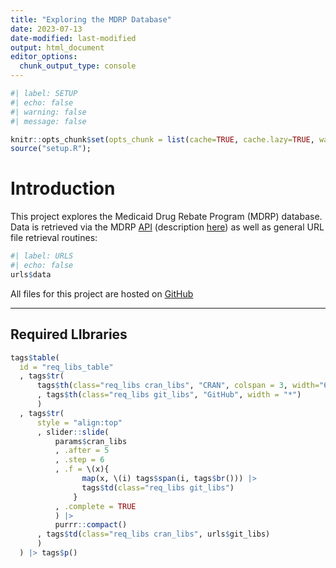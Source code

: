 ```yaml
---
title: "Exploring the MDRP Database"
date: 2023-07-13
date-modified: last-modified
output: html_document
editor_options: 
  chunk_output_type: console
---
```


```r
#| label: SETUP
#| echo: false
#| warning: false
#| message: false

knitr::opts_chunk$set(opts_chunk = list(cache=TRUE, cache.lazy=TRUE, warning=FALSE, message=FALSE))
source("setup.R");
```

```{=js}
<script type="text/javascript" async
  src="https://cdnjs.cloudflare.com/ajax/libs/mathjax/2.7.7/MathJax.js?config=TeX-MML-AM_CHTML">
</script>
```
# Introduction

This project explores the Medicaid Drug Rebate Program (MDRP) database.  Data is retrieved via the MDRP [API](https://data.medicaid.gov/dataset/0ad65fe5-3ad3-5d79-a3f9-7893ded7963a) (description [here](https://www.medicaid.gov/medicaid/prescription-drugs/medicaid-drug-rebate-program/medicaid-drug-rebate-program-data/index.html)) as well as general URL file retrieval routines:

```r
#| label: URLS
#| echo: false
urls$data
```

All files for this project are hosted on [GitHub](https://github.com/delriaan/port_MDRP_database)

<hr>

## Required LIbraries

```r
tags$table(
  id = "req_libs_table"
  , tags$tr(
      tags$th(class="req_libs cran_libs", "CRAN", colspan = 3, width="67%; ")
      , tags$th(class="req_libs git_libs", "GitHub", width = "*")
      )
  , tags$tr(
      style = "align:top"
      , slider::slide(
          params$cran_libs
          , .after = 5
          , .step = 6
          , .f = \(x){ 
                map(x, \(i) tags$span(i, tags$br())) |> 
                tags$td(class="req_libs git_libs")
              }
          , .complete = TRUE
          ) |> 
          purrr::compact()
      , tags$td(class="req_libs cran_libs", urls$git_libs)
      )
  ) |> tags$p()
```


